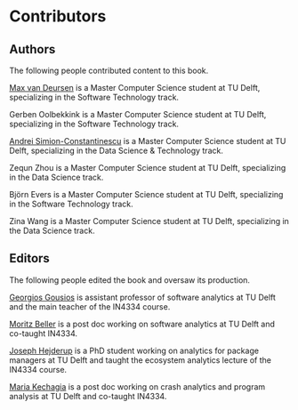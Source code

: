 # Contributors {-}

## Authors {-}

The following people contributed content to this book.

[Max van Deursen](http://maxvandeursen.nl) is a Master Computer
Science student at TU Delft, specializing in the Software 
Technology track.

Gerben Oolbekkink is a Master Computer Science student at TU Delft, 
specializing in the Software Technology track.

[Andrei Simion-Constantinescu](https://www.linkedin.com/in/andrei-simion-constantinescu/) 
is a Master Computer Science student at TU Delft, specializing in the Data Science & 
Technology track.

Zequn Zhou is a Master Computer Science student at TU Delft, 
specializing in the Data Science track.

Björn Evers is a Master Computer Science student at TU Delft, 
specializing in the Software Technology track.

Zina Wang is a Master Computer Science student at TU Delft, 
specializing in the Data Science track.

## Editors {-}

The following people edited the book and oversaw its production.

[Georgios Gousios](http://gousios.org) is assistant professor of
software analytics at TU Delft and the main teacher of the IN4334
course.

[Moritz Beller](http://inventitech.com) is a post doc working on 
software analytics at TU Delft and co-taught IN4334.

[Joseph Hejderup](https://jhejderup.github.io/) is a PhD student
working on analytics for package managers at TU Delft and taught
the ecosystem analytics lecture of the IN4334 course.

[Maria Kechagia](https://mkechagia.github.io/) is a post doc working on 
crash analytics and program analysis at TU Delft and co-taught IN4334.
